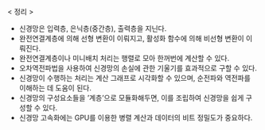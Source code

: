 < 정리 >

- 신경망은 입력층, 은닉층(중간층), 출력층을 지닌다.
- 완전연결계층에 의해 선형 변환이 이뤄지고, 활성화 함수에 의해 비선형 변환이 이뤄진다.
- 완전연결계층이나 미니배치 처리는 행렬로 모아 한꺼번에 계산할 수 있다.
- 오차역전파법을 사용하여 신경망의 손실에 관한 기울기를 효과적으로 구할 수 있다.
- 신경망이 수행하는 처리는 계산 그래프로 시각화할 수 있으며, 순전파와 역전파를 이해하는 데 도움이 된다.
- 신경망의 구성요소들을 '계층'으로 모듈화해두면, 이를 조립하여 신경망을 쉽게 구성할 수 있다.
- 신경망 고속화에는 GPU를 이용한 병렬 계산과 데이터의 비트 정밀도가 중요하다.
